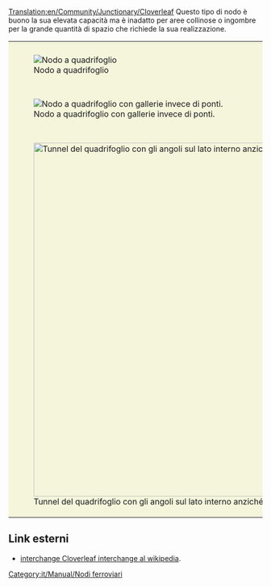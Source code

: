 [[Translation:en/Community/Junctionary/Cloverleaf]]
{{it/Community/Junctionary/Nodi ferroviari}}
Questo tipo di nodo è buono la sua elevata capacità ma è inadatto per aree collinose o ingombre per la grande quantità di spazio che richiede la sua realizzazione.
{{it/Community/Junctionary/Requisiti nodo|Economico|1|0|1|1|0|0|0|1|0|1|1|0|I treni guasti riguardano solo una traccia e le relative svolte a sinistra.|
* Può gestire più di quattro treni alla volta.
* Richiede una grande quantità di spazio per costruirlo senza spigoli vivi.
* Rendi la rotatoria e i rami diagonali più lunghi dei tuoi treni, così la linea principale non sarà bloccata da un treno in attesa.
* Usa tunnel se i ponti rallentano i tuoi treni.
* Se necessario, eseguire l'aggiornamento del nodo a [[it/A maglie|maglie]].
* Area: 10 x 10
* Per poter immagazzinare completamente un treno di dodici unità (sei tiles) in ogni svolta a sinistra, usa una lunghezza di due tiles per ciascun lato del quadrifoglio e inizia il quadrifoglio a 3 spazi dall'intersezione centrale.
* In generale, lo spazio di archiviazione di ogni quadrifoglio è 7 * n per una dimensione n quadrifoglio, dove n è la lunghezza di ciascun lato nella foglia (dimensione iniziale n quadrifoglio a 2 * n-1 spazi dall'intersezione centrale)
}}
{|style="border-collapse: separate; border: 0px; margin: auto;" cellspacing="10"
|style="padding: 10px 10px 5px; 10px; background-color: #F5F5DC;"|[[File:en/Community/Junctionary/Cloverleaf.png|center|frame|Nodo a quadrifoglio]]
|-
|style="padding: 10px 10px 5px; 10px; background-color: #F5F5DC;"|[[File:en/Community/Junctionary/Cloverleaf with tunnels.png|center|frame|Nodo a quadrifoglio con gallerie invece di ponti.]]
|-
|style="padding: 10px 10px 5px; 10px; background-color: #F5F5DC;"|[[File:en/Community/Junctionary/Cloverleaf inward corners.png|thumb|700px|center|Tunnel del quadrifoglio con gli angoli sul lato interno anziché sul lato esterno del nodo.]]
|}
==Link esterni==
*[https://www.wikipedia.org/wiki/Cloverleaf interchange Cloverleaf interchange al wikipedia].

[[Category:it/Manual/Nodi ferroviari]]